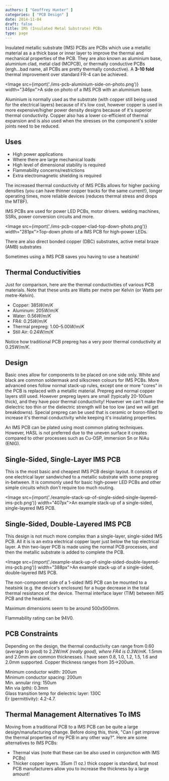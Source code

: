 ```yaml
---
authors: [ "Geoffrey Hunter" ]
categories: [ "PCB Design" ]
date: 2014-11-04
draft: false
title: IMS (Insulated Metal Substrate) PCBs
type: page
---
```



Insulated metallic substrate (IMS) PCBs are PCBs which use a metallic material as a a thick base or inner layer to improve the thermal and mechanical properties of the PCB. They are also known as aluminium base, aluminium clad, metal clad (MCPCB), or thermally conductive PCBs (ergh...bad name, all PCBs are pretty thermally conductive). A **3-10 fold** thermal improvement over standard FR-4 can be achieved.

<Image src={import('./ims-pcb-aluminium-side-on-photo.png')} width="346px">A side on photo of a IMS PCB with an aluminium base.</Image>

Aluminium is normally used as the substrate (with copper still being used for the electrical layers) because of it's low cost, however copper is used in more expensive/higher power density designs because of it's superior thermal conductivity. Copper also has a lower co-efficient of thermal expansion and is also used when the stresses on the component's solder joints need to be reduced.

## Uses

* High power applications
* Where there are large mechanical loads
* High level of dimensional stability is required
* Flammability concerns/restrictions
* Extra electromagnetic shielding is required

The increased thermal conductivity of IMS PCBs allows for higher packing densities (you can have thinner copper tracks for the same current!), longer operating times, more reliable devices (reduces thermal stress and drops the MTBF).

IMS PCBs are used for power LED PCBs, motor drivers. welding machines, SSRs, power conversion circuits and more.

<Image src={import('./ims-pcb-copper-clad-top-down-photo.png')} width="281px">Top-down photo of a IMS PCB for high-power LEDs.</Image>

There are also direct bonded copper (DBC) substrates, active metal braze (AMB) substrates

Sometimes using a IMS PCB saves you having to use a heatsink!

## Thermal Conductivities

Just for comparison, here are the thermal conductivities of various PCB materials. Note that these units are Watts per metre per Kelvin (or Watts per metre-Kelvin).

* Copper: $385 W/m/K$
* Aluminum: $205 W/m/K$
* Water: $0.56 W/m/K$
* FR4: $0.25 W/m/K$
* Thermal prepreg: $1.00 – 5.00 W/m/K$
* Still Air: $0.24 W/m/K$

Notice how traditional PCB prepreg has a very poor thermal conductivity at $0.25W/m/K$.

## Design

Basic ones allow for components to be placed on one side only. White and black are common soldermask and silkscreen colours for IMS PCBs. More advanced ones follow normal stack-up rules, except one or more "cores" in the PCB is replaced with a metallic material. Prepreg and normal copper layers still used. However prepreg layers are small (typically 20-100um thick), and they have poor thermal conductivity! However we can't make the dielectric too thin or the dielectric strength will be too low (and we will get breakdowns). Special prepreg can be used that is ceramic or boron-filled to increase it's thermal conductivity while keeping it's insulating properties.

An IMS PCB can be plated using most common plating techniques. However, HASL is not preferred due to the uneven surface it creates compared to other processes such as Cu-OSP, immersion Sn or NiAu (ENIG).

## Single-Sided, Single-Layer IMS PCB

This is the most basic and cheapest IMS PCB design layout. It consists of one electrical layer sandwiched to a metallic substrate with some prepreg in-between. It is commonly used for basic high-power LED PCBs and other simple circuits which don't require too much routing.

<Image src={import('./example-stack-up-of-single-sided-single-layered-ims-pcb.png')} width="407px">An example stack-up of a single-sided, single-layered IMS PCB.</Image>

## Single-Sided, Double-Layered IMS PCB

This design is not much more complex than a single-layer, single-sided IMS PCB. All it is is an extra electrical copper layer just below the top electrical layer. A thin two-layer PCB is made using the normal PCB processes, and then the metallic substrate is added to complete the PCB.

<Image src={import('./example-stack-up-of-single-sided-double-layered-ims-pcb.png')} width="388px">An example stack-up of a single-sided, double-layered IMS PCB.</Image>

The non-component side of a 1-sided IMS PCB can be mounted to a heatsink (e.g. the device's enclosure) for a huge decrease in the total thermal resistance of the device. Thermal interface layer (TIM) between IMS PCB and the heatsink.

Maximum dimensions seem to be around 500x500mm.

Flammability rating can be 94V0.

## PCB Constraints

Depending on the design, the thermal conductivity can range from 0.60 (average to good) to 2.2W/m*K (really good), where FR4 is 0.3W/m*K. 1.5mm and 2.0mm are common thicknesses. I have seen 0.8, 1.0, 1.2, 1.5, 1.6 and 2.0mm supported. Copper thickness ranges from 35->200um.

Minimum conductor width: 200um  
Minimum conductor spacing: 200um  
Min. annular ring: 150um  
Min via (pth): 0.3mm  
Glass transition temp for dielectric layer: 130C  
Er (permittivity): 4.2-4.7. 

## Thermal Management Alternatives To IMS

Moving from a traditional PCB to a IMS PCB can be quite a large design/manufacturing change. Before doing this, think, "Can I get improve the thermal properties of my PCB in any other way?". Here are some alternatives to IMS PCBs:

* Thermal vias (note that these can be also used in conjunction with IMS PCBs)
* Thicker copper layers. 35um (1 oz.) thick copper is standard, but most PCB manufacturers allow you to increase the thickness by a large amount!
